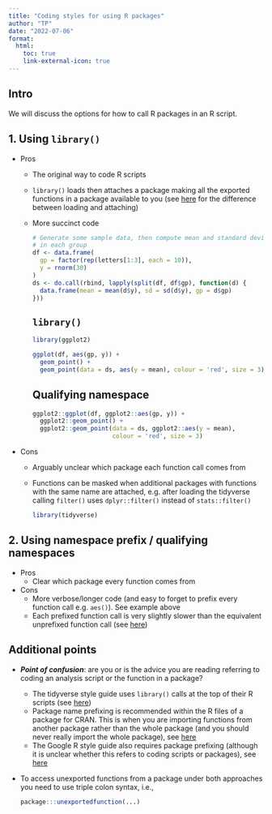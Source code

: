 ```yaml
---
title: "Coding styles for using R packages"
author: "TP"
date: "2022-07-06"
format:
  html:
    toc: true
    link-external-icon: true
---
```


## Intro

We will discuss the options for how to call R packages in an R script.

## 1. Using `library()`

* Pros
  * The original way to code R scripts
  * `library()` loads then attaches a package making all the exported functions in a package available to you (see [here](https://r-pkgs.org/dependencies.html#sec-search-path) for the difference between loading and attaching)
  * More succinct code

    ```r
    # Generate some sample data, then compute mean and standard deviation
    # in each group
    df <- data.frame(
      gp = factor(rep(letters[1:3], each = 10)),
      y = rnorm(30)
    )
    ds <- do.call(rbind, lapply(split(df, df$gp), function(d) {
      data.frame(mean = mean(d$y), sd = sd(d$y), gp = d$gp)
    }))
    ```
    
    ::: panel-tabset
    ## `library()`
    
    ``` r
    library(ggplot2)
      
    ggplot(df, aes(gp, y)) +
      geom_point() +
      geom_point(data = ds, aes(y = mean), colour = 'red', size = 3)
    ```
    
    ## Qualifying namespace
    
    ``` r
    ggplot2::ggplot(df, ggplot2::aes(gp, y)) +
      ggplot2::geom_point() +
      ggplot2::geom_point(data = ds, ggplot2::aes(y = mean), 
                          colour = 'red', size = 3)
    ```  
    
    :::

* Cons
  * Arguably unclear which package each function call comes from
  * Functions can be masked when additional packages with functions with the same name are attached, e.g. after loading the tidyverse calling `filter()` uses `dplyr::filter()` instead of `stats::filter()`

    ```r
    library(tidyverse)
    ```

## 2. Using namespace prefix / qualifying namespaces

* Pros
  * Clear which package every function comes from
* Cons
  * More verbose/longer code (and easy to forget to prefix every function call e.g. `aes()`). See example above
  * Each prefixed function call is very slightly slower than the equivalent unprefixed function call (see [here](https://r-pkgs.org/dependencies.html#run-time-vs-develop-time-dependencies))

## Additional points

* _**Point of confusion**_: are you or is the advice you are reading referring to coding an analysis script or the function in a package?
  * The tidyverse style guide uses `library()` calls at the top of their R scripts (see [here](https://style.tidyverse.org/files.html?q=library#internal-structure))
  * Package name prefixing is recommended within the R files of a package for CRAN. This is when you are importing functions from another package rather than the whole package (and you should never really import the whole package), see [here](https://r-pkgs.org/dependencies.html#import-r)
  * The Google R style guide also requires package prefixing (although it is unclear whether this refers to coding scripts or packages), see [here](https://google.github.io/styleguide/Rguide.html#qualifying-namespaces)
* To access unexported functions from a package under both approaches you need to use triple colon syntax, i.e., 

    ```r
    package:::unexportedfunction(...)
    ```  
